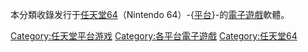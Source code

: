 本分類收錄发行于[[任天堂64|任天堂64]]（Nintendo 64）-{[[系統平台|平台]]}-的[[電子遊戲|電子遊戲]]軟體。

{{DEFAULTSORT:Nintendo 64}}
[[Category:任天堂平台游戏|Category:任天堂平台游戏]]
[[Category:各平台電子遊戲|Category:各平台電子遊戲]]
[[Category:任天堂64|Category:任天堂64]]
